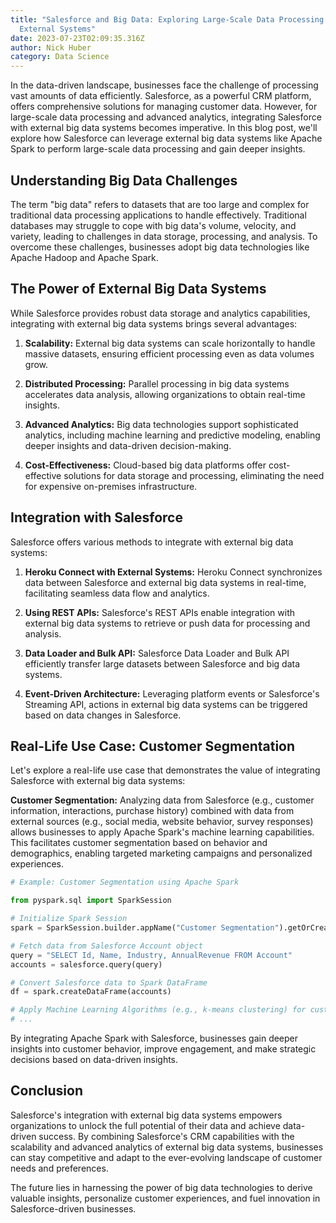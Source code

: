 ```yaml
---
title: "Salesforce and Big Data: Exploring Large-Scale Data Processing with
  External Systems"
date: 2023-07-23T02:09:35.316Z
author: Nick Huber
category: Data Science
---
```

In the data-driven landscape, businesses face the challenge of processing vast amounts of data efficiently. Salesforce, as a powerful CRM platform, offers comprehensive solutions for managing customer data. However, for large-scale data processing and advanced analytics, integrating Salesforce with external big data systems becomes imperative. In this blog post, we'll explore how Salesforce can leverage external big data systems like Apache Spark to perform large-scale data processing and gain deeper insights.

## Understanding Big Data Challenges

The term "big data" refers to datasets that are too large and complex for traditional data processing applications to handle effectively. Traditional databases may struggle to cope with big data's volume, velocity, and variety, leading to challenges in data storage, processing, and analysis. To overcome these challenges, businesses adopt big data technologies like Apache Hadoop and Apache Spark.

## The Power of External Big Data Systems

While Salesforce provides robust data storage and analytics capabilities, integrating with external big data systems brings several advantages:

1. **Scalability:** External big data systems can scale horizontally to handle massive datasets, ensuring efficient processing even as data volumes grow.

2. **Distributed Processing:** Parallel processing in big data systems accelerates data analysis, allowing organizations to obtain real-time insights.

3. **Advanced Analytics:** Big data technologies support sophisticated analytics, including machine learning and predictive modeling, enabling deeper insights and data-driven decision-making.

4. **Cost-Effectiveness:** Cloud-based big data platforms offer cost-effective solutions for data storage and processing, eliminating the need for expensive on-premises infrastructure.

## Integration with Salesforce

Salesforce offers various methods to integrate with external big data systems:

1. **Heroku Connect with External Systems:**
   Heroku Connect synchronizes data between Salesforce and external big data systems in real-time, facilitating seamless data flow and analytics.

2. **Using REST APIs:**
   Salesforce's REST APIs enable integration with external big data systems to retrieve or push data for processing and analysis.

3. **Data Loader and Bulk API:**
   Salesforce Data Loader and Bulk API efficiently transfer large datasets between Salesforce and big data systems.

4. **Event-Driven Architecture:**
   Leveraging platform events or Salesforce's Streaming API, actions in external big data systems can be triggered based on data changes in Salesforce.

## Real-Life Use Case: Customer Segmentation

Let's explore a real-life use case that demonstrates the value of integrating Salesforce with external big data systems:

**Customer Segmentation:** Analyzing data from Salesforce (e.g., customer information, interactions, purchase history) combined with data from external sources (e.g., social media, website behavior, survey responses) allows businesses to apply Apache Spark's machine learning capabilities. This facilitates customer segmentation based on behavior and demographics, enabling targeted marketing campaigns and personalized experiences.

```python
# Example: Customer Segmentation using Apache Spark

from pyspark.sql import SparkSession

# Initialize Spark Session
spark = SparkSession.builder.appName("Customer Segmentation").getOrCreate()

# Fetch data from Salesforce Account object
query = "SELECT Id, Name, Industry, AnnualRevenue FROM Account"
accounts = salesforce.query(query)

# Convert Salesforce data to Spark DataFrame
df = spark.createDataFrame(accounts)

# Apply Machine Learning Algorithms (e.g., k-means clustering) for customer segmentation
# ...
```

By integrating Apache Spark with Salesforce, businesses gain deeper insights into customer behavior, improve engagement, and make strategic decisions based on data-driven insights.

## Conclusion

Salesforce's integration with external big data systems empowers organizations to unlock the full potential of their data and achieve data-driven success. By combining Salesforce's CRM capabilities with the scalability and advanced analytics of external big data systems, businesses can stay competitive and adapt to the ever-evolving landscape of customer needs and preferences.

The future lies in harnessing the power of big data technologies to derive valuable insights, personalize customer experiences, and fuel innovation in Salesforce-driven businesses.